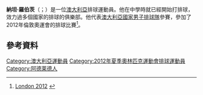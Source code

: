 '''納坦·羅伯茨'''（{{lang-en|Nathan Roberts}}；{{bd|1986年|2月17日}}）是一位[[澳大利亞|澳大利亞]]排球運動員。他在中學時就已經開始打排球，效力過多個國家的排球的俱樂部。他代表[[澳大利亞國家男子排球隊|澳大利亞國家男子排球隊]]參賽，參加了2012年倫敦奧運會的排球比賽<ref>[http://www.london2012.com/athlete/roberts-nathan-1095075/ London 2012] {{webarchive|url=https://web.archive.org/web/20120801013836/http://www.london2012.com/athlete/roberts-nathan-1095075/ |date=2012-08-01 }}</ref>。

==參考資料==
{{Reflist}}
{{DEFAULTSORT:Roberts, Nathan}}
[[Category:澳大利亞運動員|Category:澳大利亞運動員]]
[[Category:2012年夏季奧林匹克運動會排球運動員|Category:2012年夏季奧林匹克運動會排球運動員]]
[[Category:阿德莱德人|Category:阿德莱德人]]